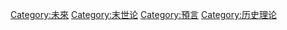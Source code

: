 {{Cat main|聖經啟示文學}}

[[Category:未來|Category:未來]]
[[Category:末世论|Category:末世论]]
[[Category:預言|Category:預言]]
[[Category:历史理论|Category:历史理论]]